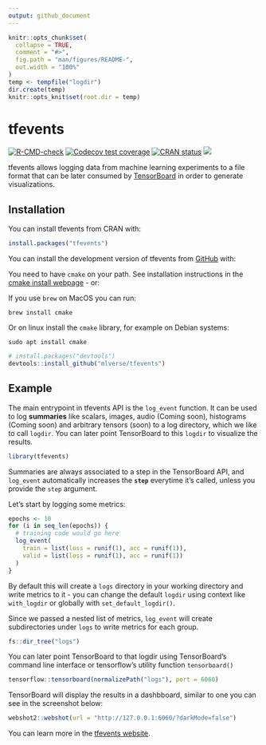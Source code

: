 ```yaml
---
output: github_document
---
```


<!-- README.md is generated from README.Rmd. Please edit that file -->

```r
knitr::opts_chunk$set(
  collapse = TRUE,
  comment = "#>",
  fig.path = "man/figures/README-",
  out.width = "100%"
)
temp <- tempfile("logdir")
dir.create(temp)
knitr::opts_knit$set(root.dir = temp)
```

# tfevents

<!-- badges: start -->
[![R-CMD-check](https://github.com/mlverse/tfevents/actions/workflows/check.yaml/badge.svg)](https://github.com/mlverse/tfevents/actions/workflows/check.yaml)
[![Codecov test coverage](https://codecov.io/gh/mlverse/tfevents/branch/main/graph/badge.svg)](https://app.codecov.io/gh/mlverse/tfevents?branch=main)
[![CRAN status](https://www.r-pkg.org/badges/version/tfevents)](https://CRAN.R-project.org/package=tfevents)
[![](https://cranlogs.r-pkg.org/badges/tfevents)](https://cran.r-project.org/package=tfevents)
<!-- badges: end -->

tfevents allows logging data from machine learning experiments to a file
format that can be later consumed by [TensorBoard](https://www.tensorflow.org/tensorboard) in order to generate visualizations.

## Installation

You can install tfevents from CRAN with:

``` r
install.packages("tfevents")
```

You can install the development version of tfevents from [GitHub](https://github.com/) with:

You need to have `cmake` on your path. See installation instructions in the [cmake install
webpage](https://cmake.org/resources/) - or:

If you use `brew` on MacOS you can run:

``` shell
brew install cmake
```

Or on linux install the `cmake` library, for example on Debian systems:

``` shell
sudo apt install cmake
```

``` r
# install.packages("devtools")
devtools::install_github("mlverse/tfevents")
```

## Example

The main entrypoint in tfevents API is the `log_event` function. It can be used
to log **summaries** like scalars, images, audio (Coming soon), histograms (Coming soon)
and arbitrary tensors (soon) to a log directory, which we like to call `logdir`.
You can later point TensorBoard to this `logdir` to visualize the results.

```r
library(tfevents)
```

Summaries are always associated to a step in the TensorBoard API, and `log_event`
automatically increases the **`step`** everytime it's called, unless you provide
the `step` argument.

Let's start by logging some metrics:

```r
epochs <- 10
for (i in seq_len(epochs)) {
  # training code would go here
  log_event(
    train = list(loss = runif(1), acc = runif(1)),
    valid = list(loss = runif(1), acc = runif(1))
  )
}
```

By default this will create a `logs` directory in your working directory and write
metrics to it - you can change the default `logdir` using context like `with_logdir`
or globally with `set_default_logdir()`. 

Since we passed a nested list of metrics, `log_event` will create 
subdirectories under `logs` to write metrics for each group.

```r
fs::dir_tree("logs")
```

You can later point TensorBoard to that logdir using TensorBoard's command line
interface or tensorflow's utility function `tensorboard()`

```r
tensorflow::tensorboard(normalizePath("logs"), port = 6060)
```

TensorBoard will display the results in a dashbboard, similar to one you can see
in the screenshot below:

```r
webshot2::webshot(url = "http://127.0.0.1:6060/?darkMode=false")
```

You can learn more in the [tfevents website](#TODO).
